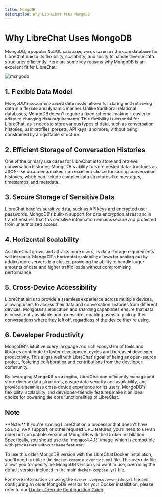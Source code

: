 ```yaml
---
title: MongoDB
description: Why LibreChat Uses MongoDB
---
```


# Why LibreChat Uses MongoDB

MongoDB, a popular NoSQL database, was chosen as the core database for LibreChat due to its flexibility, scalability, and ability to handle diverse data structures efficiently. Here are some key reasons why MongoDB is an excellent fit for LibreChat:

<div style={{padding: "20px", display: "flex", justifyContent: "center", alignItems: "center", flexDirection: "column"}}>
    <img src="https://github.com/danny-avila/LibreChat/assets/32828263/84d4a608-1f73-41c9-a026-7772a74d205b" alt="mongodb" style={{borderRadius: "10px"}} />
</div>

## 1. Flexible Data Model
MongoDB's document-based data model allows for storing and retrieving data in a flexible and dynamic manner. Unlike traditional relational databases, MongoDB doesn't require a fixed schema, making it easier to adapt to changing data requirements. This flexibility is essential for LibreChat, as it needs to store various types of data, such as conversation histories, user profiles, presets, API keys, and more, without being constrained by a rigid table structure.

## 2. Efficient Storage of Conversation Histories
One of the primary use cases for LibreChat is to store and retrieve conversation histories. MongoDB's ability to store nested data structures as JSON-like documents makes it an excellent choice for storing conversation histories, which can include complex data structures like messages, timestamps, and metadata.

## 3. Secure Storage of Sensitive Data
LibreChat handles sensitive data, such as API keys and encrypted user passwords. MongoDB's built-in support for data encryption at rest and in transit ensures that this sensitive information remains secure and protected from unauthorized access.

## 4. Horizontal Scalability
As LibreChat grows and attracts more users, its data storage requirements will increase. MongoDB's horizontal scalability allows for scaling out by adding more servers to a cluster, providing the ability to handle larger amounts of data and higher traffic loads without compromising performance.

## 5. Cross-Device Accessibility
LibreChat aims to provide a seamless experience across multiple devices, allowing users to access their data and conversation histories from different devices. MongoDB's replication and sharding capabilities ensure that data is consistently available and accessible, enabling users to pick up their conversations where they left off, regardless of the device they're using.

## 6. Developer Productivity
MongoDB's intuitive query language and rich ecosystem of tools and libraries contribute to faster development cycles and increased developer productivity. This aligns well with LibreChat's goal of being an open-source project, fostering collaboration and contributions from the developer community.

By leveraging MongoDB's strengths, LibreChat can efficiently manage and store diverse data structures, ensure data security and availability, and provide a seamless cross-device experience for its users. MongoDB's flexibility, scalability, and developer-friendly features make it an ideal choice for powering the core functionalities of LibreChat.


## Note

<Callout type="warning" title="CPU compatibility">
**Note:** If you're running LibreChat on a processor that doesn't have SSE4.2, AVX support, or other required CPU features, you'll need to use an older but compatible version of MongoDB with the Docker installation. Specifically, you should use the `mongo:4.4.18` image, which is compatible with processors without these features.

To use this older MongoDB version with the LibreChat Docker installation, you'll need to utilize the `docker-compose.override.yml` file. This override file allows you to specify the MongoDB version you want to use, overriding the default version included in the main `docker-compose.yml` file.

For more information on using the `docker-compose.override.yml` file and configuring an older MongoDB version for your Docker installation, please refer to our [Docker Override Configuration Guide](/docs/configuration/docker_override).
</Callout>